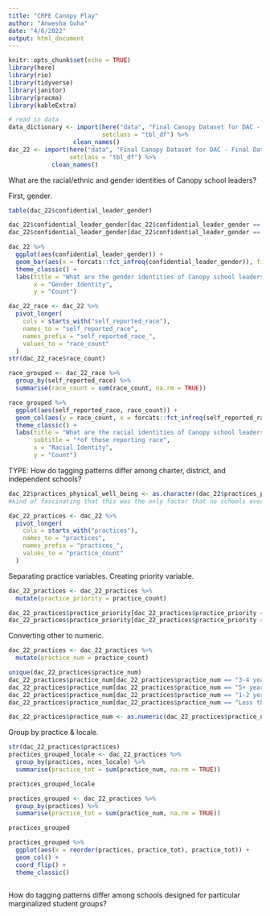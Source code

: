 ```yaml
---
title: "CRPE Canopy Play"
author: "Anwesha Guha"
date: "4/6/2022"
output: html_document
---
```


```r
knitr::opts_chunk$set(echo = TRUE)
library(here)
library(rio)
library(tidyverse)
library(janitor)
library(pracma)
library(kableExtra)
```

```r
# read in data
data_dictionary <- import(here("data", "Final Canopy Dataset for DAC - Data dictionary.csv"), 
                          setclass = "tbl_df") %>% 
                  clean_names()
dac_22 <- import(here("data", "Final Canopy Dataset for DAC - Final Data 3_22.csv"),
                 setclass = "tbl_df") %>% 
            clean_names()
```

What are the racial/ethnic and gender identities of Canopy school leaders?

First, gender.
```r
table(dac_22$confidential_leader_gender)
```

```r
dac_22$confidential_leader_gender[dac_22$confidential_leader_gender == "0"] <- "Not reported"
dac_22$confidential_leader_gender[dac_22$confidential_leader_gender == "Prefer not to say"] <- "Not reported"

dac_22 %>%
  ggplot(aes(confidential_leader_gender)) +
  geom_bar(aes(x = forcats::fct_infreq(confidential_leader_gender)), fill = "maroon4", alpha = .8) +
  theme_classic() +
  labs(title = "What are the gender identities of Canopy school leaders?",
       x = "Gender Identity",
       y = "Count")
```

```r
dac_22_race <- dac_22 %>% 
  pivot_longer(
    cols = starts_with("self_reported_race"),
    names_to = "self_reported_race",
    names_prefix = "self_reported_race_",
    values_to = "race_count"
  )
str(dac_22_race$race_count)
```

```r
race_grouped <- dac_22_race %>% 
  group_by(self_reported_race) %>% 
  summarise(race_count = sum(race_count, na.rm = TRUE))

race_grouped %>%
  ggplot(aes(self_reported_race, race_count)) +
  geom_col(aes(y = race_count, x = forcats::fct_infreq(self_reported_race)), fill = "maroon4", alpha = .8) +
  theme_classic() +
  labs(title = "What are the racial identities of Canopy school leaders?",
       subtitle = "*of those reporting race",
       x = "Racial Identity",
       y = "Count")
```

TYPE: How do tagging patterns differ among charter, district, and independent schools?
```r
dac_22$practices_physical_well_being <- as.character(dac_22$practices_physical_well_being) 
#kind of fascinating that this was the only factor that no schools ever chose in their top 5

dac_22_practices <- dac_22 %>% 
  pivot_longer(
    cols = starts_with("practices"),
    names_to = "practices",
    names_prefix = "practices_",
    values_to = "practice_count"
  )
```

Separating practice variables. Creating priority variable.
```r

dac_22_practices <- dac_22_practices %>% 
  mutate(practice_priority = practice_count) 

dac_22_practices$practice_priority[dac_22_practices$practice_priority == "0"] <- NA
dac_22_practices$practice_priority[dac_22_practices$practice_priority == "1"] <- NA
```

Converting other to numeric.
```r

dac_22_practices <- dac_22_practices %>% 
  mutate(practice_num = practice_count)

unique(dac_22_practices$practice_num)
dac_22_practices$practice_num[dac_22_practices$practice_num == "3-4 years"] <- 1
dac_22_practices$practice_num[dac_22_practices$practice_num == "5+ years"] <- 1
dac_22_practices$practice_num[dac_22_practices$practice_num == "1-2 years"] <- 1
dac_22_practices$practice_num[dac_22_practices$practice_num == "Less than a year"] <- 1

dac_22_practices$practice_num <- as.numeric(dac_22_practices$practice_num)
```

Group by practice & locale.
```r
str(dac_22_practices$practices)
practices_grouped_locale <- dac_22_practices %>% 
  group_by(practices, nces_locale) %>% 
  summarise(practice_tot = sum(practice_num, na.rm = TRUE))

practices_grouped_locale

practices_grouped <- dac_22_practices %>% 
  group_by(practices) %>% 
  summarise(practice_tot = sum(practice_num, na.rm = TRUE))

practices_grouped


```
```r
practices_grouped %>% 
  ggplot(aes(x = reorder(practices, practice_tot), practice_tot)) +
  geom_col() +
  coord_flip() +
  theme_classic()
  
```


How do tagging patterns differ among schools designed for particular marginalized student groups?

